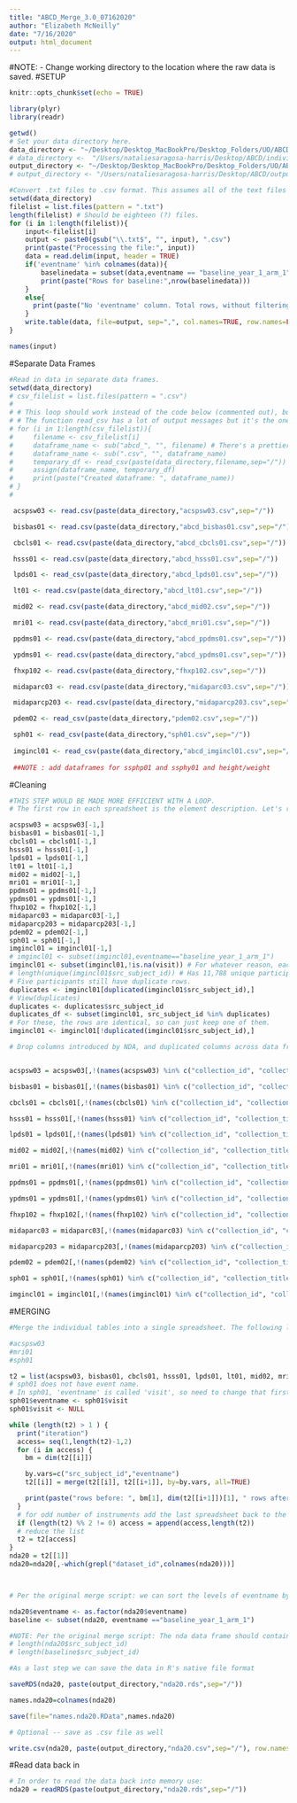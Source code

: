 ```yaml
---
title: "ABCD_Merge_3.0_07162020"
author: "Elizabeth McNeilly"
date: "7/16/2020"
output: html_document
---
```


#NOTE: 
- Change working directory to the location where the raw data is saved. 
#SETUP
```r
knitr::opts_chunk$set(echo = TRUE)

library(plyr)
library(readr)

getwd()
# Set your data directory here.
data_directory <- "~/Desktop/Desktop_MacBookPro/Desktop_Folders/UO/ABCD_Workshop/Data_Analysis_3.0/download_20210317"
# data_directory <-  "/Users/nataliesaragosa-harris/Desktop/ABCD/individualdatafiles"
output_directory <- "~/Desktop/Desktop_MacBookPro/Desktop_Folders/UO/ABCD_Workshop/Data_Analysis_3.0/Output"
# output_directory <- "/Users/nataliesaragosa-harris/Desktop/ABCD/output"

#Convert .txt files to .csv format. This assumes all of the text files you want to use (and no other random files) are in the current directory.
setwd(data_directory)
filelist = list.files(pattern = ".txt")
length(filelist) # Should be eighteen (?) files.
for (i in 1:length(filelist)){
    input<-filelist[i]
    output <- paste0(gsub("\\.txt$", "", input), ".csv")
    print(paste("Processing the file:", input))
    data = read.delim(input, header = TRUE)
    if('eventname' %in% colnames(data)){ 
        baselinedata = subset(data,eventname == "baseline_year_1_arm_1")
        print(paste("Rows for baseline:",nrow(baselinedata)))
    }
    else{
      print(paste("No 'eventname' column. Total rows, without filtering by this variable:",nrow(data)))
    }
    write.table(data, file=output, sep=",", col.names=TRUE, row.names=FALSE)
}

names(input)
```



#Separate Data Frames
```r

#Read in data in separate data frames.
setwd(data_directory)
# csv_filelist = list.files(pattern = ".csv")
# 
# # This loop should work instead of the code below (commented out), but if not then use that instead.
# # The function read_csv has a lot of output messages but it's the one that worked for all of them.
# for (i in 1:length(csv_filelist)){
#     filename <- csv_filelist[i]
#     dataframe_name <- sub("abcd_", "", filename) # There's a prettier way to do this, but not all of them have "abcd" in the title, so will just do this for now.
#     dataframe_name <- sub(".csv", "", dataframe_name)
#     temporary_df <- read_csv(paste(data_directory,filename,sep="/")) # Create a temporary dataframe and then rename it based on the name of the file.
#     assign(dataframe_name, temporary_df)
#     print(paste("Created dataframe: ", dataframe_name))
# }
# 

 acspsw03 <- read.csv(paste(data_directory,"acspsw03.csv",sep="/"))

 bisbas01 <- read.csv(paste(data_directory,"abcd_bisbas01.csv",sep="/"))

 cbcls01 <- read.csv(paste(data_directory,"abcd_cbcls01.csv",sep="/"))

 hsss01 <- read.csv(paste(data_directory,"abcd_hsss01.csv",sep="/"))

 lpds01 <- read_csv(paste(data_directory,"abcd_lpds01.csv",sep="/"))

 lt01 <- read.csv(paste(data_directory,"abcd_lt01.csv",sep="/"))

 mid02 <- read.csv(paste(data_directory,"abcd_mid02.csv",sep="/"))

 mri01 <- read.csv(paste(data_directory,"abcd_mri01.csv",sep="/"))

 ppdms01 <- read.csv(paste(data_directory,"abcd_ppdms01.csv",sep="/"))

 ypdms01 <- read.csv(paste(data_directory,"abcd_ypdms01.csv",sep="/"))

 fhxp102 <- read.csv(paste(data_directory,"fhxp102.csv",sep="/"))

 midaparc03 <- read.csv(paste(data_directory,"midaparc03.csv",sep="/"))

 midaparcp203 <- read.csv(paste(data_directory,"midaparcp203.csv",sep="/"))

 pdem02 <- read_csv(paste(data_directory,"pdem02.csv",sep="/"))

 sph01 <- read_csv(paste(data_directory,"sph01.csv",sep="/"))
 
 imgincl01 <- read_csv(paste(data_directory,"abcd_imgincl01.csv",sep="/"))
 
 ##NOTE : add dataframes for ssphp01 and ssphy01 and height/weight
```


#Cleaning
```r
#THIS STEP WOULD BE MADE MORE EFFICIENT WITH A LOOP.
# The first row in each spreadsheet is the element description. Let's remove those for our data tables. This information is already present in the [ABCD Data Dictionaries](https://ndar.nih.gov/data_dictionary.html?source=ABCD%2BRelease%2B2.0&submission=ALL).

acspsw03 = acspsw03[-1,]
bisbas01 = bisbas01[-1,]
cbcls01 = cbcls01[-1,]
hsss01 = hsss01[-1,]
lpds01 = lpds01[-1,]
lt01 = lt01[-1,]
mid02 = mid02[-1,]
mri01 = mri01[-1,]
ppdms01 = ppdms01[-1,]
ypdms01 = ypdms01[-1,]
fhxp102 = fhxp102[-1,]
midaparc03 = midaparc03[-1,]
midaparcp203 = midaparcp203[-1,]
pdem02 = pdem02[-1,]
sph01 = sph01[-1,]
imgincl01 = imgincl01[-1,]
# imgincl01 <- subset(imgincl01,eventname=="baseline_year_1_arm_1")
imgincl01 <- subset(imgincl01,!is.na(visit)) # For whatever reason, each participant has two rows, one with a date and one without a date in the 'visit' column, so for now only use the rows that have a date (otherwise will have two rows for each participant).
# length(unique(imgincl01$src_subject_id)) # Has 11,788 unique participants (11,787 if remove 'NA' values from 'visit' column). I think there are 11,869 at baseline, so 81 participants are not included in this file.
# Five participants still have duplicate rows.
duplicates <- imgincl01[duplicated(imgincl01$src_subject_id),]
# View(duplicates)
duplicates <- duplicates$src_subject_id
duplicates_df <- subset(imgincl01, src_subject_id %in% duplicates)
# For these, the rows are identical, so can just keep one of them.
imgincl01 <- imgincl01[!duplicated(imgincl01$src_subject_id),]

```


```r
# Drop columns introduced by NDA, and duplicated columns across data frames. Keep the Longitudinal Tracking data (lt01) as the anchor (Do not remove the columns from lt01.)


acspsw03 = acspsw03[,!(names(acspsw03) %in% c("collection_id", "collection_title", "subjectkey", "interview_age","interview_date","sex"))]

bisbas01 = bisbas01[,!(names(bisbas01) %in% c("collection_id", "collection_title", "subjectkey", "interview_age","interview_date","sex"))]

cbcls01 = cbcls01[,!(names(cbcls01) %in% c("collection_id", "collection_title", "subjectkey", "interview_age","interview_date","sex"))]

hsss01 = hsss01[,!(names(hsss01) %in% c("collection_id", "collection_title", "subjectkey", "interview_age","interview_date","sex"))]

lpds01 = lpds01[,!(names(lpds01) %in% c("collection_id", "collection_title", "subjectkey","interview_age","interview_date","sex"))]

mid02 = mid02[,!(names(mid02) %in% c("collection_id", "collection_title", "subjectkey", "interview_age","interview_date","sex"))]

mri01 = mri01[,!(names(mri01) %in% c("collection_id", "collection_title", "subjectkey", "interview_age","interview_date","sex"))]

ppdms01 = ppdms01[,!(names(ppdms01) %in% c("collection_id", "collection_title", "subjectkey", "interview_age","interview_date","sex"))]

ypdms01 = ypdms01[,!(names(ypdms01) %in% c("collection_id", "collection_title", "subjectkey", "interview_age","interview_date","sex"))]

fhxp102 = fhxp102[,!(names(fhxp102) %in% c("collection_id", "collection_title", "subjectkey", "interview_age","interview_date","sex"))]

midaparc03 = midaparc03[,!(names(midaparc03) %in% c("collection_id", "collection_title", "subjectkey","interview_age","interview_date","sex"))]

midaparcp203 = midaparcp203[,!(names(midaparcp203) %in% c("collection_id", "collection_title", "subjectkey", "interview_age","interview_date","sex"))]

pdem02 = pdem02[,!(names(pdem02) %in% c("collection_id", "collection_title", "subjectkey", "interview_age","interview_date","sex"))]

sph01 = sph01[,!(names(sph01) %in% c("collection_id", "collection_title", "subjectkey","interview_age", "interview_date","sex"))]

imgincl01 = imgincl01[,!(names(imgincl01) %in% c("collection_id", "collection_title", "subjectkey","interview_age", "interview_date","sex"))]
```


#MERGING
```r
#Merge the individual tables into a single spreadsheet. The following loop performs repeated merging operations between pairs of spreadsheets.

#acspsw03 
#mri01
#sph01

t2 = list(acspsw03, bisbas01, cbcls01, hsss01, lpds01, lt01, mid02, mri01, ppdms01, ypdms01, fhxp102, midaparc03, midaparcp203, pdem02, sph01,imgincl01)
# sph01 does not have event name.
# In sph01, 'eventname' is called 'visit', so need to change that first.
sph01$eventname <- sph01$visit
sph01$visit <- NULL

while (length(t2) > 1 ) {
  print("iteration")
  access= seq(1,length(t2)-1,2)
  for (i in access) {
    bm = dim(t2[[i]])

    by.vars=c("src_subject_id","eventname")
    t2[[i]] = merge(t2[[i]], t2[[i+1]], by=by.vars, all=TRUE)

    print(paste("rows before: ", bm[1], dim(t2[[i+1]])[1], " rows after: ",dim(t2[[i]])[1], "indices: ",i,i+1," columns: ",bm[2],"+",dim(t2[[i+1]])[2], " = ",dim(t2[[i]])[2]))
  }
  # for odd number of instruments add the last spreadsheet back to the list
  if (length(t2) %% 2 != 0) access = append(access,length(t2))
  # reduce the list
  t2 = t2[access]
}
nda20 = t2[[1]]
nda20=nda20[,-which(grepl("dataset_id",colnames(nda20)))]



# Per the original merge script: we can sort the levels of eventname by timepoint.

nda20$eventname <- as.factor(nda20$eventname)
baseline <- subset(nda20, eventname =="baseline_year_1_arm_1")

#NOTE: Per the original merge script: The nda data frame should contain 27,368 rows (baseline: 11,875; 6 month: 8,623; 1 year: 4,951; and 18 month: 1,919).
# length(nda20$src_subject_id)
# length(baseline$src_subject_id)

#As a last step we can save the data in R's native file format

saveRDS(nda20, paste(output_directory,"nda20.rds",sep="/"))

names.nda20=colnames(nda20)

save(file="names.nda20.RData",names.nda20)

# Optional -- save as .csv file as well

write.csv(nda20, paste(output_directory,"nda20.csv",sep="/"), row.names = FALSE)
```

#Read data back in
```r
# In order to read the data back into memory use:
nda20 = readRDS(paste(output_directory,"nda20.rds",sep="/"))

```


